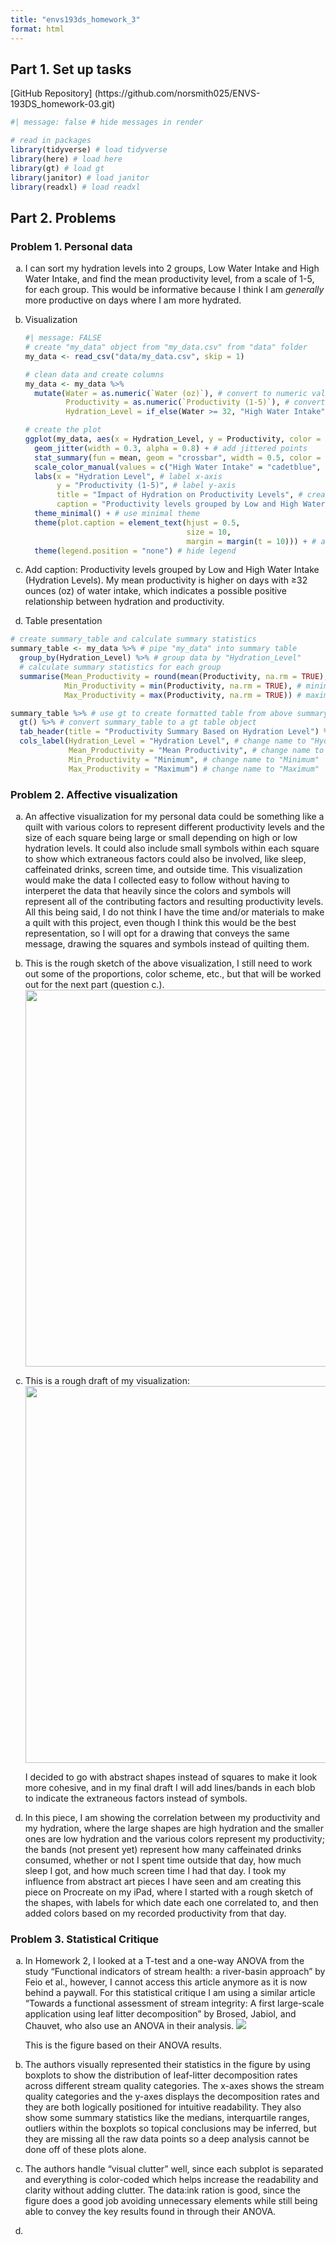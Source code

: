 ```yaml
---
title: "envs193ds_homework_3"
format: html
---
```


## Part 1. Set up tasks

\[GitHub Repository\] (https://github.com/norsmith025/ENVS-193DS_homework-03.git)

```r
#| message: false # hide messages in render

# read in packages
library(tidyverse) # load tidyverse 
library(here) # load here
library(gt) # load gt
library(janitor) # load janitor
library(readxl) # load readxl

```

## Part 2. Problems

### Problem 1. Personal data

a.  I can sort my hydration levels into 2 groups, Low Water Intake and High Water Intake, and find the mean productivity level, from a scale of 1-5, for each group. This would be informative because I think I am *generally* more productive on days where I am more hydrated.

b.  Visualization

    ```r
    #| message: FALSE
    # create "my_data" object from "my_data.csv" from "data" folder
    my_data <- read_csv("data/my_data.csv", skip = 1) 

    # clean data and create columns
    my_data <- my_data %>%
      mutate(Water = as.numeric(`Water (oz)`), # convert to numeric values and store in column "Water"
             Productivity = as.numeric(`Productivity (1-5)`), # convert to numeric values and store in column "Productivity"
             Hydration_Level = if_else(Water >= 32, "High Water Intake", "Low Water Intake")) # create new column "Hydration_Level" based on Water with threshold of 32 oz

    # create the plot
    ggplot(my_data, aes(x = Hydration_Level, y = Productivity, color = Hydration_Level)) +
      geom_jitter(width = 0.3, alpha = 0.8) + # add jittered points 
      stat_summary(fun = mean, geom = "crossbar", width = 0.5, color = "darkgrey") + # add horizontal bar to show mean productivity for both hydration groups
      scale_color_manual(values = c("High Water Intake" = "cadetblue", "Low Water Intake" = "salmon")) + # manually set colors for both hydration groups
      labs(x = "Hydration Level", # label x-axis
           y = "Productivity (1-5)", # label y-axis
           title = "Impact of Hydration on Productivity Levels", # create title
           caption = "Productivity levels grouped by Low and High Water Intake (Hydration Levels).\nMy mean productivity is higher on days with ≥32 ounces (oz) of water intake,\n which indicates a possible positive") + # add caption
      theme_minimal() + # use minimal theme 
      theme(plot.caption = element_text(hjust = 0.5,
                                        size = 10, 
                                        margin = margin(t = 10))) + # align caption 
      theme(legend.position = "none") # hide legend 

    ```

c.  Add caption: Productivity levels grouped by Low and High Water Intake (Hydration Levels). My mean productivity is higher on days with ≥32 ounces (oz) of water intake, which indicates a possible positive relationship between hydration and productivity.

d.  Table presentation

```r
# create summary_table and calculate summary statistics
summary_table <- my_data %>% # pipe "my_data" into summary table
  group_by(Hydration_Level) %>% # group data by "Hydration_Level"
  # calculate summary statistics for each group
  summarise(Mean_Productivity = round(mean(Productivity, na.rm = TRUE), 1), # Mean of "Productivity", rounded to 1 decimal place, ignore missing values
            Min_Productivity = min(Productivity, na.rm = TRUE), # minimum "Productivity" value, ignore missing values 
            Max_Productivity = max(Productivity, na.rm = TRUE)) # maximum "Productivity" value, ignore missing values 

summary_table %>% # use gt to create formatted table from above summary
  gt() %>% # convert summary_table to a gt table object
  tab_header(title = "Productivity Summary Based on Hydration Level") %>% # add table title
  cols_label(Hydration_Level = "Hydration Level", # change name to "Hydration Level"
             Mean_Productivity = "Mean Productivity", # change name to "Mean Productivity"
             Min_Productivity = "Minimum", # change name to "Minimum"
             Max_Productivity = "Maximum") # change name to "Maximum"
```

### Problem 2. Affective visualization

a.  An affective visualization for my personal data could be something like a quilt with various colors to represent different productivity levels and the size of each square being large or small depending on high or low hydration levels. It could also include small symbols within each square to show which extraneous factors could also be involved, like sleep, caffeinated drinks, screen time, and outside time. This visualization would make the data I collected easy to follow without having to interperet the data that heavily since the colors and symbols will represent all of the contributing factors and resulting productivity levels. All this being said, I do not think I have the time and/or materials to make a quilt with this project, even though I think this would be the best representation, so I will opt for a drawing that conveys the same message, drawing the squares and symbols instead of quilting them.

b.  This is the rough sketch of the above visualization, I still need to work out some of the proportions, color scheme, etc., but that will be worked out for the next part (question c.). ![](images/IMG_72DC1FAE5157-1-01.jpeg){width="603"}

c.  This is a rough draft of my visualization:![](images/IMG_80029AE4CD6F-1-01.jpeg){width="603"}

    I decided to go with abstract shapes instead of squares to make it look more cohesive, and in my final draft I will add lines/bands in each blob to indicate the extraneous factors instead of symbols.

d.  In this piece, I am showing the correlation between my productivity and my hydration, where the large shapes are high hydration and the smaller ones are low hydration and the various colors represent my productivity; the bands (not present yet) represent how many caffeinated drinks consumed, whether or not I spent time outside that day, how much sleep I got, and how much screen time I had that day. I took my influence from abstract art pieces I have seen and am creating this piece on Procreate on my iPad, where I started with a rough sketch of the shapes, with labels for which date each one correlated to, and then added colors based on my recorded productivity from that day.

### Problem 3. Statistical Critique

a.  In Homework 2, I looked at a T-test and a one-way ANOVA from the study "Functional indicators of stream health: a river-basin approach" by Feio et al., however, I cannot access this article anymore as it is now behind a paywall. For this statistical critique I am using a similar article "Towards a functional assessment of stream integrity: A first large-scale application using leaf litter decomposition" by Brosed, Jabiol, and Chauvet, who also use an ANOVA in their analysis. ![](images/Screenshot 2025-05-28 at 1.50.36 PM-01.png)

    This is the figure based on their ANOVA results.

b.  The authors visually represented their statistics in the figure by using boxplots to show the distribution of leaf-litter decomposition rates across different stream quality categories. The x-axes shows the stream quality categories and the y-axes displays the decomposition rates and they are both logically positioned for intuitive readability. They also show some summary statistics like the medians, interquartile ranges, outliers within the boxplots so topical conclusions may be inferred, but they are missing all the raw data points so a deep analysis cannot be done off of these plots alone.

c.  The authors handle "visual clutter" well, since each subplot is separated and everything is color-coded which helps increase the readability and clarity without adding clutter. The data:ink ration is good, since the figure does a good job avoiding unnecessary elements while still being able to convey the key results found in through their ANOVA.

d.  
